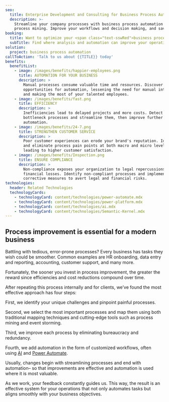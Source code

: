 ```yaml
---
seo:
  title: Enterprise Development and Consulting for Business Process Automation
  description: >-
    Streamline your company processes with business process automation and
    process mining. Improve your workflows and decision making, and save costs.
booking:
  title: Want to optimize your <span class="text-sswRed">business processes</span>?
  subTitle: Find where analysis and automation can improve your operations
solution:
  project: business process automation
callToAction: 'Talk to us about {{TITLE}} today'
benefits:
  benefitList:
    - image: /images/benefits/happier-employees.png
      title: AUTOMATION FOR YOUR BUSINESS
      description: >
        Manual processes consume valuable time and resources. Discover
        opportunities for automation, lessening the need for manual intervention
        and making the most of your talented employees.
    - image: /images/benefits/fast.png
      title: EFFICIENCY
      description: >
        Inefficiencies lead to delayed projects and more costs. Detect
        bottleneck processes and streamline them, then improve further with
        automation.
    - image: /images/benefits/24-7.png
      title: STRENGTHEN CUSTOMER SERVICE
      description: >
        Poor customer experiences can erode your brand's reputation. Identify
        and eliminate process pain points at both macro and micro levels,
        leading to higher customer satisfaction.
    - image: /images/benefits/Inspection.png
      title: ENSURE COMPLIANCE
      description: >
        Non-compliance exposes your organization to legal repercussions and
        financial losses. Identify non-compliant processes and implement
        corrective measures to avert legal and financial risks.
technologies:
  header: Related Technologies
  technologyCards:
    - technologyCard: content/technologies/power-automate.mdx
    - technologyCard: content/technologies/power-platform.mdx
    - technologyCard: content/technologies/ai.mdx
    - technologyCard: content/technologies/Semantic-Kernel.mdx
---
```


Process improvement
is essential for a modern business
----------------------------------

<VideoEmbed url="https://youtu.be/0TcGVvAiE84" />

Battling with tedious, error-prone processes? Every business has tasks they wish could be smoother. Common examples are HR onboarding, data entry and reporting, accounting, customer support, and many more. 

Fortunately, the sooner you invest in process improvement, the greater the reward since efficiencies and cost reductions compound over time.

After repeating this process internally and for clients, we’ve found the most effective approach has four steps:

First, we identify your unique challenges and pinpoint painful processes.

Second, we select the most important processes and map them using both traditional mapping techniques and cutting-edge tools such as process mining and event storming.

Third, we improve each process by eliminating bureaucracy and redundancy. 

Fourth, we add automation in the form of customized workflows, often using [AI](https://www.ssw.com.au/consulting/artificial-intelligence) and [Power
Automate](https://www.ssw.com.au/consulting/power-platform).

Usually, changes begin with streamlining processes and end with automation– so that improvements are effective and automation is used where it is most valuable.

As we work, your feedback constantly guides us. This way, the result is an effective system for your operations that not only automates tasks but aligns smoothly with your business objectives.
